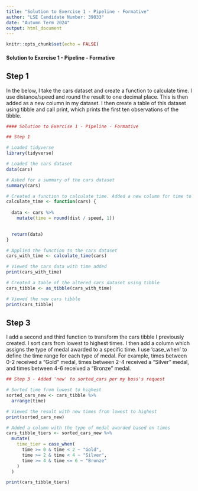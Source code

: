 ```yaml
---
title: "Solution to Exercise 1 - Pipeline - Formative"
author: "LSE Candidate Number: 39033"
date: "Autumn Term 2024"
output: html_document
---
```


```r
knitr::opts_chunk$set(echo = FALSE)
```

#### Solution to Exercise 1 - Pipeline - Formative 
## Step 1
In the below, I take the cars dataset and create a function to calculate time. I use distance/speed and round the result to one decimal place. This is then added as a new column in my dataset. I then create a table of this dataset using tibble and call print, which prints the first ten observations of the tibble.
```r
#### Solution to Exercise 1 - Pipeline - Formative 

## Step 1

# Loaded tidyverse 
library(tidyverse)

# Loaded the cars dataset
data(cars)   

# Asked for a summary of the cars dataset
summary(cars) 

# Created a function to calculate time. Added a new column for time to the dataset. Returned the new dataset
calculate_time <- function(cars) {
  
  data <- cars %>%
    mutate(time = round(dist / speed, 1))
  

  return(data)
}

# Applied the function to the cars dataset 
cars_with_time <- calculate_time(cars)

# Viewed the cars data with time added
print(cars_with_time)

# Created a table of the altered cars dataset using tibble 
cars_tibble <- as_tibble(cars_with_time)

# Viewed the new cars tibble
print(cars_tibble) 

```

## Step 3
I add a second and third function to transform the cars tibble I previously created. I sort cars from lowest to highest times. I then add a column which assigns the type of medal awarded to a specific time. I use 'case_when' to define the time range for each type of medal. For example, times between 0-2 received a "Gold" medal, times between 2-4 received a "Silver" medal, and times between 4-6 received a "Bronze" medal.
```r
## Step 3 - Added 'new' to sorted_cars per my boss's request

# Sorted time from lowest to highest
sorted_cars_new <- cars_tibble %>%
  arrange(time)

# Viewed the result with new times from lowest to highest
print(sorted_cars_new)

# Added a column with the type of medal awarded based on times
cars_tibble_tiers <- sorted_cars_new %>%
  mutate(
    time_tier = case_when(
      time >= 0 & time < 2 ~ "Gold",
      time >= 2 & time < 4 ~ "Silver",
      time >= 4 & time <= 6 ~ "Bronze"
    )
  )

print(cars_tibble_tiers)

```
